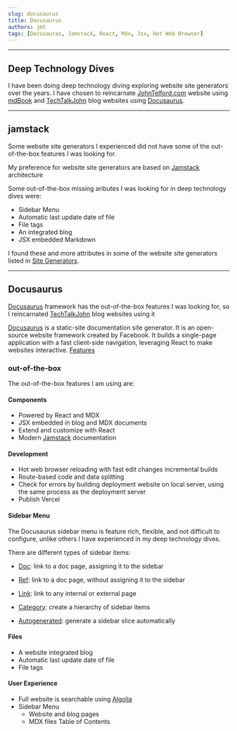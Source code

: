 ```yaml
---
slug: docusaurus
title: Docusaurus
authors: jmt
tags: [Docusauras, Jamstack, React, Mdx, Jsx, Hot Web Browser]
---
```


---

## Deep Technology Dives

I have been doing deep technology diving exploring website site generators over the years. I have chosen  to reincarnate [JohnTelford.com](https://johntelford.com) website using [mdBook](https://rust-lang.github.io/mdBook/) and [TechTalkJohn](https://techtalkjohnblog.pages.dev) blog websites using [Docusaurus](https://docusaurus.io/. ). 

---

## jamstack

Some website site generators I experienced did not have some of the out-of-the-box features I was looking for.

My preference for website site generators are based on [Jamstack](https://jamstack.org) architecture

Some out-of-the-box missing aributes I was looking for in deep technology dives were:
- Sidebar Menu
- Automatic last update date of file
- File tags
- An integrated blog
- JSX embedded Markdown

I found these and more attributes in some of the website site generators  listed in [Site Generators](https://jamstack.org/generators/). 

---

## Docusaurus
[Docusaurus](https://docusaurus.io) framework has the out-of-the-box features I was looking for, so I reincarnated  [TechTalkJohn](https://techtalkjohnblog.pages.dev) blog websites using it 

[Docusaurus](https://docusaurus.io/) is a static-site documentation site generator. It is an open-source website framework created by Facebook. It builds a single-page application with a fast client-side navigation, leveraging React to make websites interactive. [Features](https://docusaurus.io/docs#features)

### out-of-the-box

The out-of-the-box features I am using are:

#### Components

- Powered by React and MDX
- JSX embedded in blog and MDX documents
- Extend and customize with React
- Modern [Jamstack](https://jamstack.org) documentation

#### Development

- Hot web browser reloading with fast edit changes incremental builds
- Route-based code and data splitting
- Check for errors by building deployment website on local server, using the same process as the deployment server
- Publish Vercel 
 
#### Sidebar Menu

The Docusaurus sidebar menu is feature rich, flexible, and not difficult to configure, unlike others I have experienced in my deep technology dives.

There are different types of sidebar items:

- [Doc](https://docusaurus.io/docs/sidebar#sidebar-item-doc): link to a doc page, assigning it to the sidebar

- [Ref](https://docusaurus.io/docs/sidebar#sidebar-item-ref): link to a doc page, without assigning it to the sidebar

- [Link](https://docusaurus.io/docs/sidebar#sidebar-item-link): link to any internal or external page

- [Category](https://docusaurus.io/docs/sidebar#sidebar-item-category): create a hierarchy of sidebar items

- [Autogenerated](https://docusaurus.io/docs/sidebar#sidebar-item-autogenerated): generate a sidebar slice automatically

#### Files

- A website integrated blog
- Automatic last update date of file
- File tags

#### User Experience

- Full website is searchable using [Algolia](https://www.algolia.com)
- Sidebar Menu
	- Website and blog pages
	- MDX files Table of Contents
